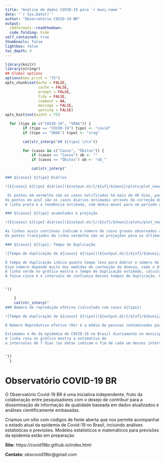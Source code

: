 ```yaml
---
title: "Análise de dados COVID-19 para `r muni.name`"
date: "`r Sys.Date()`"
author: "Observatório COVID-19 BR"
output:
  rmdformats::readthedown:
  code_folding: hide
self_contained: true
thumbnails: false
lightbox: false
toc_depth: 4
---
```


```r
library(knitr)
library(stringr)
## Global options
options(max.print = "75")
opts_chunk$set(echo = FALSE,
               cache = FALSE,
               prompt = FALSE,
               tidy = FALSE,
               comment = NA,
               message = FALSE,
               warning = FALSE)
opts_knit$set(width = 75)
```


```r
  for (tipo in c("COVID-19", "SRAG")) {
        if (tipo == "COVID-19") tipol <- "covid"
        if (tipo == "SRAG") tipol <- "srag"

        cat(str_interp("## ${tipo} \n\n"))

        for (casos in c("Casos", "Óbitos")) {
            if (casos == "Casos") ob <- ""
            if (casos == "Óbitos") ob <- "ob_"

            cat(str_interp("

### ${casos} ${tipo} Diários

![${casos} ${tipo} diários](${output.dir}/${uf}/${muni}/plots/plot_nowcast_${ob}${tipol}.svg)

 Os pontos em vermelho são os casos notificados há mais de 40 dias, para os quais assumimos que não é preciso estimar futuras notificações.
Os pontos em azul são os casos diários estimados através da correção do atraso entre a data dos primeiros sintomas e a notificação.
A linha preta é a tendência estimada, com média móvel para um período de 10 dias. 

### ${casos} ${tipo} acumulados e projeção

![${casos} ${tipo} diários](${output.dir}//${uf}/${muni}/plots/plot_nowcast_cum_${ob}${tipol}.svg)

As linhas azuis contínuas indicam o número de casos graves observados acumulados até a última data. As linhas vermelhas contínuas indicam o número de casos graves estimados acumulados, corrigindo o tempo entre os primeiros sintomas e a notificação. Por se tratar de números muito discrepantes ao longo do tempo, o gráfico de casos acumulados está em escala logarítmica.
Os pontos tracejados da linha vermelha são as projeções para os últimos 2 dias e para os próximos 5 dias, se a taxa de crescimento dos valores corrigidos continuar a mesma dos últimos 5 dias. A faixa cinza mostra o intervalo de 95% de confiança dessa projeção. 

### ${casos} ${tipo}: Tempo de duplicação

![Tempo de duplicação de ${casos} ${tipo}](${output.dir}/${uf}/${muni}/plots/plot_tempo_dupl_${ob}${tipol}.svg)

O tempo de duplicação indica quanto tempo leva para dobrar o número de casos graves (hospitalizados) no município de São Paulo. Quanto menor esse número, mais rápido a doença está se espalhando.
Esse número depende muito das medidas de contenção da doença, como o distanciamento social e outras medidas não farmacológicas.
A linha verde no gráfico mostra o tempo de duplicação estimado, calculado sobre intervalos de 5 dias.
A faixa cinza é o intervalo de confiança desses tempos de duplicação. O intervalo largo mostra que a incerteza é grande, mas mesmo assim vemos que tempos de duplicação variam à medida que o tempo passa.


"))

    }
    cat(str_interp("
### Número de reprodução efetivo (calculado com casos ${tipo})

![Tempo de duplicação de ${casos} ${tipo}](${output.dir}/${uf}/${muni}/plots/plot_estimate_R0_${tipol}.svg)

O Número Reprodutivo efetivo (Re) é a média de pessoas contaminadas por um infectado. Valores maiores que 1 indicam que o número de novos casos está aumentando. Marcamos este limite com uma linha vermelha. Valores de próximo de um indicam que a cada dia temos um número constante de casos. E apenas valores de Re abaixo de um por muitos dias indica seguramente tendência de redução no número de casos.

Estimamos o Re da epidemia de COVID-19 no Brasil diariamente no município de São Paulo baseando-se nos dados estimados de casos graves.
A linha roxa no gráfico mostra a estimativa de
a intervalos de 7 dias (as datas indicam o fim de cada um desses intervalos). A faixa cinza é o intervalo de confiança dessas estimativas. Esse intervalo tem 95% de chance de incluir o valor real de Re. 


"))
  }
```


# Observatório COVID-19 BR

O Observatório Covid-19 BR é uma iniciativa independente, fruto da
colaboração entre pesquisadores com o desejo de contribuir para a
disseminação de informação de qualidade baseada em dados atualizados e
análises cientificamente embasadas.

Criamos um sítio com códigos de fonte aberta que nos permite
acompanhar o estado atual da epidemia de Covid-19 no Brasil, incluindo
análises estatísticas e previsões. Modelos estatísticos e matemáticos
para previsões da epidemia estão em preparação

**Site:** https://covid19br.github.io/index.html

**Contato:** obscovid19br@gmail.com
